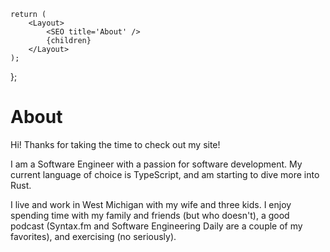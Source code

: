 
    return (
        <Layout>
            <SEO title='About' />
            {children}
        </Layout>
    );
};

# About

Hi! Thanks for taking the time to check out my site!

I am a Software Engineer with a passion for software development.
My current language of choice is TypeScript, and am starting to
dive more into Rust.

I live and work in West Michigan with my wife and three kids. I enjoy
spending time with my family and friends (but who doesn't), a good
podcast (Syntax.fm and Software Engineering Daily are a couple of my
favorites), and exercising (no seriously).
